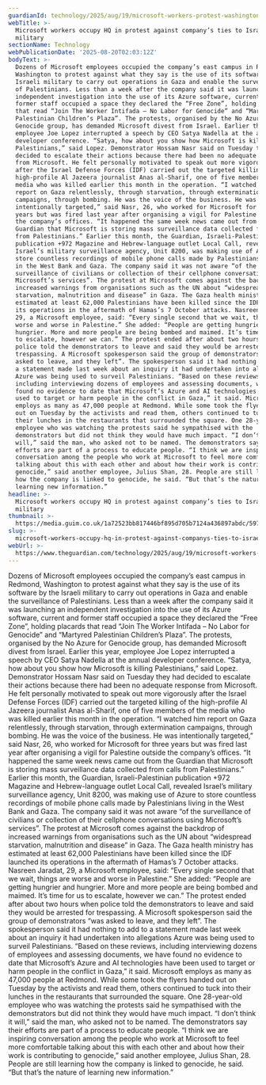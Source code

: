 ```yaml
---
guardianId: technology/2025/aug/19/microsoft-workers-protest-washington-israel
webTitle: >-
  Microsoft workers occupy HQ in protest against company’s ties to Israeli
  military
sectionName: Technology
webPublicationDate: '2025-08-20T02:03:12Z'
bodyText: >-
  Dozens of Microsoft employees occupied the company’s east campus in Redmond,
  Washington to protest against what they say is the use of its software by the
  Israeli military to carry out operations in Gaza and enable the surveillance
  of Palestinians. Less than a week after the company said it was launching an
  independent investigation into the use of its Azure software, current and
  former staff occupied a space they declared the “Free Zone”, holding placards
  that read “Join The Worker Intifada – No Labor for Genocide” and “Martyred
  Palestinian Children’s Plaza”. The protests, organised by the No Azure for
  Genocide group, has demanded Microsoft divest from Israel. Earlier this year,
  employee Joe Lopez interrupted a speech by CEO Satya Nadella at the annual
  developer conference. “Satya, how about you show how Microsoft is killing
  Palestinians,” said Lopez. Demonstrator Hossam Nasr said on Tuesday they had
  decided to escalate their actions because there had been no adequate response
  from Microsoft. He felt personally motivated to speak out more vigorously
  after the Israel Defense Forces (IDF) carried out the targeted killing of the
  high-profile Al Jazeera journalist Anas al-Sharif, one of five members of the
  media who was killed earlier this month in the operation. “I watched him
  report on Gaza relentlessly, through starvation, through extermination
  campaigns, through bombing. He was the voice of the business. He was
  intentionally targeted,” said Nasr, 26, who worked for Microsoft for three
  years but was fired last year after organising a vigil for Palestine outside
  the company’s offices. “It happened the same week news came out from the
  Guardian that Microsoft is storing mass surveillance data collected from calls
  from Palestinians.” Earlier this month, the Guardian, Israeli-Palestinian
  publication +972 Magazine and Hebrew-language outlet Local Call, revealed
  Israel’s military surveillance agency, Unit 8200, was making use of Azure to
  store countless recordings of mobile phone calls made by Palestinians living
  in the West Bank and Gaza. The company said it was not aware “of the
  surveillance of civilians or collection of their cellphone conversations using
  Microsoft’s services”. The protest at Microsoft comes against the backdrop of
  increased warnings from organisations such as the UN about “widespread
  starvation, malnutrition and disease” in Gaza. The Gaza health ministry has
  estimated at least 62,000 Palestinians have been killed since the IDF launched
  its operations in the aftermath of Hamas’s 7 October attacks. Nasreen Jaradat,
  29, a Microsoft employee, said: “Every single second that we wait, things are
  worse and worse in Palestine.” She added: “People are getting hungrier and
  hungrier. More and more people are being bombed and maimed. It’s time for us
  to escalate, however we can.” The protest ended after about two hours when
  police told the demonstrators to leave and said they would be arrested for
  trespassing. A Microsoft spokesperson said the group of demonstrators “was
  asked to leave, and they left”. The spokesperson said it had nothing to add to
  a statement made last week about an inquiry it had undertaken into allegations
  Azure was being used to surveil Palestinians. “Based on these reviews,
  including interviewing dozens of employees and assessing documents, we have
  found no evidence to date that Microsoft’s Azure and AI technologies have been
  used to target or harm people in the conflict in Gaza,” it said. Microsoft
  employs as many as 47,000 people at Redmond. While some took the flyers handed
  out on Tuesday by the activists and read them, others continued to tuck into
  their lunches in the restaurants that surrounded the square. One 28-year-old
  employee who was watching the protests said he sympathised with the
  demonstrators but did not think they would have much impact. “I don’t think it
  will,” said the man, who asked not to be named. The demonstrators say their
  efforts are part of a process to educate people. “I think we are inspiring
  conversation among the people who work at Microsoft to feel more comfortable
  talking about this with each other and about how their work is contributing to
  genocide,” said another employee, Julius Shan, 28. People are still learning
  how the company is linked to genocide, he said. “But that’s the nature of
  learning new information.”
headline: >-
  Microsoft workers occupy HQ in protest against company’s ties to Israeli
  military
thumbnail: >-
  https://media.guim.co.uk/1a72523bb817446bf895d705b7124a436897abdc/597_0_3332_2667/500.jpg
slug: >-
  microsoft-workers-occupy-hq-in-protest-against-companys-ties-to-israeli-military
webUrl: >-
  https://www.theguardian.com/technology/2025/aug/19/microsoft-workers-protest-washington-israel
---
```

Dozens of Microsoft employees occupied the company’s east campus in Redmond, Washington to protest against what they say is the use of its software by the Israeli military to carry out operations in Gaza and enable the surveillance of Palestinians. Less than a week after the company said it was launching an independent investigation into the use of its Azure software, current and former staff occupied a space they declared the “Free Zone”, holding placards that read “Join The Worker Intifada – No Labor for Genocide” and “Martyred Palestinian Children’s Plaza”. The protests, organised by the No Azure for Genocide group, has demanded Microsoft divest from Israel. Earlier this year, employee Joe Lopez interrupted a speech by CEO Satya Nadella at the annual developer conference. “Satya, how about you show how Microsoft is killing Palestinians,” said Lopez. Demonstrator Hossam Nasr said on Tuesday they had decided to escalate their actions because there had been no adequate response from Microsoft. He felt personally motivated to speak out more vigorously after the Israel Defense Forces (IDF) carried out the targeted killing of the high-profile Al Jazeera journalist Anas al-Sharif, one of five members of the media who was killed earlier this month in the operation. “I watched him report on Gaza relentlessly, through starvation, through extermination campaigns, through bombing. He was the voice of the business. He was intentionally targeted,” said Nasr, 26, who worked for Microsoft for three years but was fired last year after organising a vigil for Palestine outside the company’s offices. “It happened the same week news came out from the Guardian that Microsoft is storing mass surveillance data collected from calls from Palestinians.” Earlier this month, the Guardian, Israeli-Palestinian publication +972 Magazine and Hebrew-language outlet Local Call, revealed Israel’s military surveillance agency, Unit 8200, was making use of Azure to store countless recordings of mobile phone calls made by Palestinians living in the West Bank and Gaza. The company said it was not aware “of the surveillance of civilians or collection of their cellphone conversations using Microsoft’s services”. The protest at Microsoft comes against the backdrop of increased warnings from organisations such as the UN about “widespread starvation, malnutrition and disease” in Gaza. The Gaza health ministry has estimated at least 62,000 Palestinians have been killed since the IDF launched its operations in the aftermath of Hamas’s 7 October attacks. Nasreen Jaradat, 29, a Microsoft employee, said: “Every single second that we wait, things are worse and worse in Palestine.” She added: “People are getting hungrier and hungrier. More and more people are being bombed and maimed. It’s time for us to escalate, however we can.” The protest ended after about two hours when police told the demonstrators to leave and said they would be arrested for trespassing. A Microsoft spokesperson said the group of demonstrators “was asked to leave, and they left”. The spokesperson said it had nothing to add to a statement made last week about an inquiry it had undertaken into allegations Azure was being used to surveil Palestinians. “Based on these reviews, including interviewing dozens of employees and assessing documents, we have found no evidence to date that Microsoft’s Azure and AI technologies have been used to target or harm people in the conflict in Gaza,” it said. Microsoft employs as many as 47,000 people at Redmond. While some took the flyers handed out on Tuesday by the activists and read them, others continued to tuck into their lunches in the restaurants that surrounded the square. One 28-year-old employee who was watching the protests said he sympathised with the demonstrators but did not think they would have much impact. “I don’t think it will,” said the man, who asked not to be named. The demonstrators say their efforts are part of a process to educate people. “I think we are inspiring conversation among the people who work at Microsoft to feel more comfortable talking about this with each other and about how their work is contributing to genocide,” said another employee, Julius Shan, 28. People are still learning how the company is linked to genocide, he said. “But that’s the nature of learning new information.”
